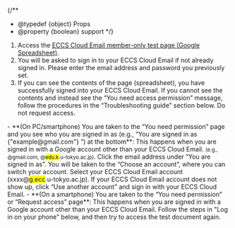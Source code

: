 
{/**
  * @typedef {object} Props
  * @property {boolean} support
  */}

1. Access the [ECCS Cloud Email member-only test page (Google Spreadsheet)](https://docs.google.com/spreadsheets/d/16mWLhEldvrelJNJJ3oa4VlFpnMeSGYgfBja7pTpAL_s/edit?usp=sharing).
2. You will be asked to sign in to your ECCS Cloud Email if not already signed in. Please enter the email address and password you previously set.
3. If you can see the contents of the page (spreadsheet), you have successfully signed into your ECCS Cloud Email. If you cannot see the contents and instead see the “You need access permission” message, follow the procedures in the “Troubleshooting guide” section below. Do not request access.

<Help lang="en" support={props.support} open>
  - **(On PC/smartphone) You are taken to the “You need permission” page and you see who you are signed in as (e.g., “You are signed in as {"example@gmail.com"} ”) at the bottom**: This happens when you are signed in with a Google account other than your ECCS Cloud Email. <small>(e.g., @gmail.com, @<em style="font-style: normal; background-color: yellow;">edu.k</em>.u-tokyo.ac.jp)</small>. Click the email address under “You are signed in as”. You will be taken to the “Choose an account”, where you can switch your account. Select your ECCS Cloud Email account (xxxx@<em style="font-style: normal; background-color: yellow;">g.ecc</em>.u-tokyo.ac.jp). If your ECCS Cloud Email account does not show up, click “Use another account” and sign in with your ECCS Cloud Email.
  - **(On a smartphone) You are taken to the “You need permission” or “Request access” page**: This happens when you are signed in with a Google account other than your ECCS Cloud Email. Follow the steps in "Log in on your phone" below, and then try to access the test document again.
</Help>
